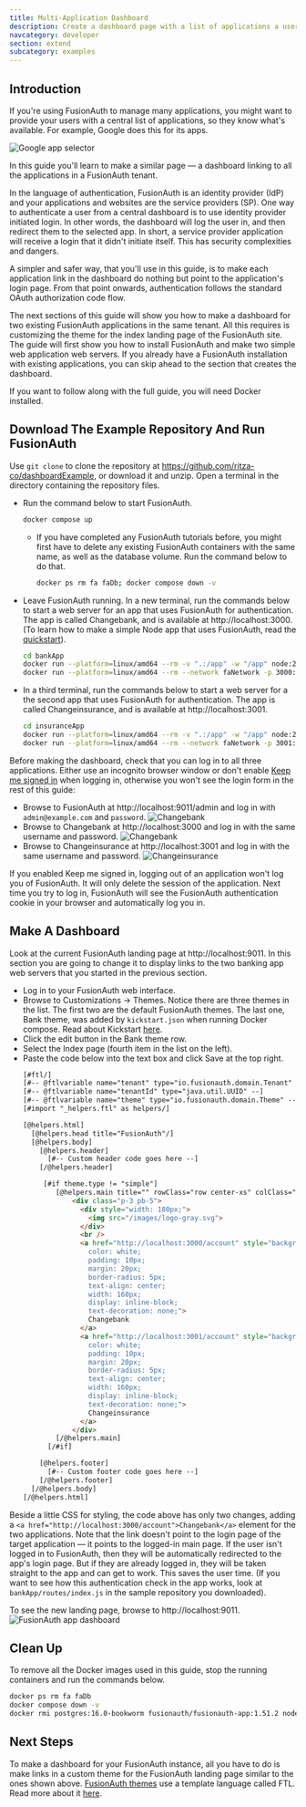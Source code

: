 ```yaml
---
title: Multi-Application Dashboard
description: Create a dashboard page with a list of applications a user can log in to
navcategory: developer
section: extend
subcategory: examples
---
```



## Introduction

If you're using FusionAuth to manage many applications, you might want to provide your users with a central list of applications, so they know what's available. For example, Google does this for its apps.

![Google app selector](../../../../../public/img/docs/extend/examples/multiapplicationDashboard/googleGrid.webp)

In this guide you'll learn to make a similar page — a dashboard linking to all the applications in a FusionAuth tenant.

In the language of authentication, FusionAuth is an identity provider (IdP) and your applications and websites are the service providers (SP). One way to authenticate a user from a central dashboard is to use identity provider initiated login. In other words, the dashboard will log the user in, and then redirect them to the selected app. In short, a service provider application will receive a login that it didn't initiate itself. This has security complexities and dangers.

A simpler and safer way, that you'll use in this guide, is to make each application link in the dashboard do nothing but point to the application's login page. From that point onwards, authentication follows the standard OAuth authorization code flow.

The next sections of this guide will show you how to make a dashboard for two existing FusionAuth applications in the same tenant. All this requires is customizing the theme for the index landing page of the FusionAuth site. The guide will first show you how to install FusionAuth and make two simple web application web servers. If you already have a FusionAuth installation with existing applications, you can skip ahead to the section that creates the dashboard.

If you want to follow along with the full guide, you will need Docker installed.

## Download The Example Repository And Run FusionAuth

Use `git clone` to clone the repository at https://github.com/ritza-co/dashboardExample, or download it and unzip. Open a terminal in the directory containing the repository files.

- Run the command below to start FusionAuth.
  ```sh
  docker compose up
  ```
  - If you have completed any FusionAuth tutorials before, you might first have to delete any existing FusionAuth containers with the same name, as well as the database volume. Run the command below to do that.
    ```sh
    docker ps rm fa faDb; docker compose down -v
    ```
- Leave FusionAuth running. In a new terminal, run the commands below to start a web server for an app that uses FusionAuth for authentication. The app is called Changebank, and is available at http://localhost:3000. (To learn how to make a simple Node app that uses FusionAuth, read the [quickstart](https://fusionauth.io/docs/quickstarts/quickstart-javascript-express-web)).
  ```sh
  cd bankApp
  docker run --platform=linux/amd64 --rm -v ".:/app" -w "/app" node:23-alpine3.19 sh -c  "npm install"
  docker run --platform=linux/amd64 --rm --network faNetwork -p 3000:3000 -v ".:/app" -w "/app" -e "PORT=3000" node:23-alpine3.19 sh -c  "npm run start"
  ```
- In a third terminal, run the commands below to start a web server for a the second app that uses FusionAuth for authentication. The app is called Changeinsurance, and is available at http://localhost:3001.
  ```sh
  cd insuranceApp
  docker run --platform=linux/amd64 --rm -v ".:/app" -w "/app" node:23-alpine3.19 sh -c  "npm install"
  docker run --platform=linux/amd64 --rm --network faNetwork -p 3001:3001 -v ".:/app" -w "/app" -e "PORT=3001" node:23-alpine3.19 sh -c  "npm run start"
  ```

Before making the dashboard, check that you can log in to all three applications. Either use an incognito browser window or don't enable [Keep me signed in](https://fusionauth.io/docs/lifecycle/authenticate-users/logout-session-management#fusionauth-sso) when logging in, otherwise you won't see the login form in the rest of this guide:
- Browse to FusionAuth at http://localhost:9011/admin and log in with `admin@example.com` and `password`.
  ![Changebank](../../../../../public/img/docs/extend/examples/multiapplicationDashboard/fa.webp)
- Browse to Changebank at http://localhost:3000 and log in with the same username and password.
  ![Changebank](../../../../../public/img/docs/extend/examples/multiapplicationDashboard/changebank.webp)
- Browse to Changeinsurance at http://localhost:3001 and log in with the same username and password.
  ![Changeinsurance](../../../../../public/img/docs/extend/examples/multiapplicationDashboard/changeinsurance.webp)

If you enabled <InlineUIElement>Keep me signed in</InlineUIElement>, logging out of an application won't log you of FusionAuth. It will only delete the session of the application. Next time you try to log in, FusionAuth will see the FusionAuth authentication cookie in your browser and automatically log you in.

## Make A Dashboard

Look at the current FusionAuth landing page at http://localhost:9011. In this section you are going to change it to display links to the two banking app web servers that you started in the previous section.

- Log in to your FusionAuth web interface.
- Browse to <Breadcrumb>Customizations -> Themes</Breadcrumb>. Notice there are three themes in the list. The first two are the default FusionAuth themes. The last one, <InlineUIElement>Bank theme</InlineUIElement>, was added by `kickstart.json` when running Docker compose. Read about Kickstart [here](https://fusionauth.io/docs/get-started/download-and-install/development/kickstart).
- Click the edit button in the Bank theme row.
- Select the <InlineUIElement>Index</InlineUIElement> page (fourth item in the list on the left).
- Paste the code below into the text box and click <InlineUIElement>Save</InlineUIElement> at the top right.
  ```html
  [#ftl/]
  [#-- @ftlvariable name="tenant" type="io.fusionauth.domain.Tenant" --]
  [#-- @ftlvariable name="tenantId" type="java.util.UUID" --]
  [#-- @ftlvariable name="theme" type="io.fusionauth.domain.Theme" --]
  [#import "_helpers.ftl" as helpers/]

  [@helpers.html]
    [@helpers.head title="FusionAuth"/]
    [@helpers.body]
      [@helpers.header]
        [#-- Custom header code goes here --]
      [/@helpers.header]

       [#if theme.type != "simple"]
          [@helpers.main title="" rowClass="row center-xs" colClass="col-xs-12 col-sm-12 col-md-10 col-lg-10 col-xl-9"]
              <div class="p-3 pb-5">
                <div style="width: 180px;">
                  <img src="/images/logo-gray.svg">
                </div>
                <br />
                <a href="http://localhost:3000/account" style="background: linear-gradient(to bottom right, palegreen, forestgreen);
                  color: white;
                  padding: 10px;
                  margin: 20px;
                  border-radius: 5px;
                  text-align: center;
                  width: 160px;
                  display: inline-block;
                  text-decoration: none;">
                  Changebank
                </a>
                <a href="http://localhost:3001/account" style="background: linear-gradient(to bottom right, skyblue, navy);
                  color: white;
                  padding: 10px;
                  margin: 20px;
                  border-radius: 5px;
                  text-align: center;
                  width: 160px;
                  display: inline-block;
                  text-decoration: none;">
                  Changeinsurance
                </a>
              </div>
          [/@helpers.main]
        [/#if]

      [@helpers.footer]
        [#-- Custom footer code goes here --]
      [/@helpers.footer]
    [/@helpers.body]
  [/@helpers.html]
  ```

Beside a little CSS for styling, the code above has only two changes, adding a `<a href="http://localhost:3000/account">Changebank</a>` element for the two applications. Note that the link doesn't point to the login page of the target application — it points to the logged-in main page. If the user isn't logged in to FusionAuth, then they will be automatically redirected to the app's login page. But if they are already logged in, they will be taken straight to the app and can get to work. This saves the user time. (If you want to see how this authentication check in the app works, look at `bankApp/routes/index.js` in the sample repository you downloaded).

To see the new landing page, browse to http://localhost:9011.
![FusionAuth app dashboard](../../../../../public/img/docs/extend/examples/multiapplicationDashboard/dashboard.webp)

## Clean Up

To remove all the Docker images used in this guide, stop the running containers and run the commands below.

```sh
docker ps rm fa faDb
docker compose down -v
docker rmi postgres:16.0-bookworm fusionauth/fusionauth-app:1.51.2 node:23-alpine3.19
```

## Next Steps

To make a dashboard for your FusionAuth instance, all you have to do is make links in a custom theme for the FusionAuth landing page similar to the ones shown above. [FusionAuth themes](https://fusionauth.io/docs/customize/look-and-feel/) use a template language called FTL. Read more about it [here](https://freemarker.apache.org/index.html).